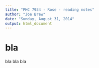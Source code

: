 ```yaml
---
title: "PHC 7934 - Rose - reading notes"
author: "Joe Brew"
date: "Sunday, August 31, 2014"
output: html_document
---
```


# bla
bla bla bla
